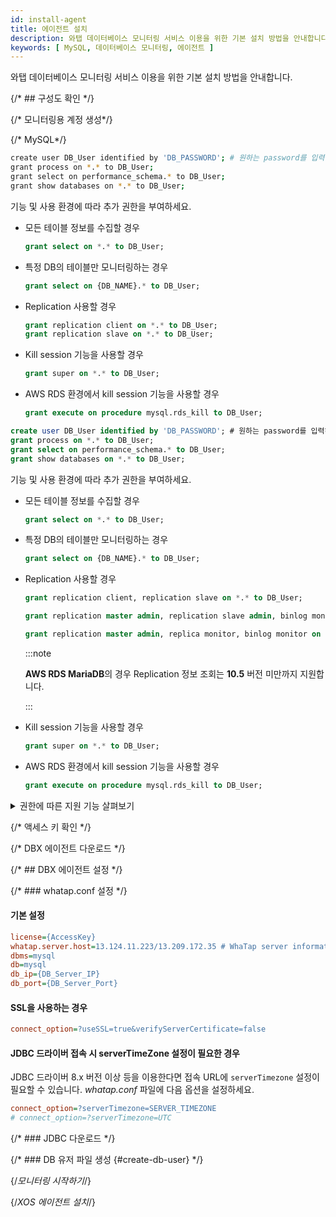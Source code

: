 ```yaml
---
id: install-agent
title: 에이전트 설치
description: 와탭 데이터베이스 모니터링 서비스 이용을 위한 기본 설치 방법을 안내합니다.
keywords: [ MySQL, 데이터베이스 모니터링, 에이전트 ]
---
```



와탭 데이터베이스 모니터링 서비스 이용을 위한 기본 설치 방법을 안내합니다.


<Agentsignupguide />

<Youtube ko='e_UpCgapfQY' en='MIo3HRIOt8M' ja='MIo3HRIOt8M' />


<Createprojectv2 />

{/* ## 구성도 확인 */}

<CheckType />

{/* 모니터링용 계정 생성*/}

<Dbcreatemonitoringaccount />

{/* MySQL*/}

<Tabs groupId="mysql-db">
<TabItem value="mysql" label="MySQL">

```bash
create user DB_User identified by 'DB_PASSWORD'; # 원하는 password를 입력하세요.
grant process on *.* to DB_User;
grant select on performance_schema.* to DB_User;
grant show databases on *.* to DB_User;
```

기능 및 사용 환경에 따라 추가 권한을 부여하세요.

* 모든 테이블 정보를 수집할 경우

  ```sql
  grant select on *.* to DB_User;
  ```

* 특정 DB의 테이블만 모니터링하는 경우

  ```sql
  grant select on {DB_NAME}.* to DB_User;
  ```

* Replication 사용할 경우

  ```sql
  grant replication client on *.* to DB_User;
  grant replication slave on *.* to DB_User;
  ```

* Kill session 기능을 사용할 경우

  ```sql
  grant super on *.* to DB_User;
  ```

* AWS RDS 환경에서 kill session 기능을 사용할 경우

  ```sql
  grant execute on procedure mysql.rds_kill to DB_User;
  ```

</TabItem>
<TabItem value="mariadb" label="MariaDB">

```sql
create user DB_User identified by 'DB_PASSWORD'; # 원하는 password를 입력하세요.
grant process on *.* to DB_User;
grant select on performance_schema.* to DB_User;
grant show databases on *.* to DB_User;
```

기능 및 사용 환경에 따라 추가 권한을 부여하세요.

* 모든 테이블 정보를 수집할 경우

  ```sql
  grant select on *.* to DB_User;
  ```

* 특정 DB의 테이블만 모니터링하는 경우

  ```sql
  grant select on {DB_NAME}.* to DB_User;
  ```

* Replication 사용할 경우

  ```sql title="below MariaDB 10.5.1"
  grant replication client, replication slave on *.* to DB_User;
  ```

  ```sql title="MariaDB 10.5.2 ~ 10.5.8"
  grant replication master admin, replication slave admin, binlog monitor on *.* to DB_User;
  ```

  ```sql title="MariaDB 10.5.9 or later"
  grant replication master admin, replica monitor, binlog monitor on *.* to DB_User;
  ```

  :::note

  **AWS RDS MariaDB**의 경우 Replication 정보 조회는 **10.5** 버전 미만까지 지원합니다.

  :::

* Kill session 기능을 사용할 경우

  ```sql
  grant super on *.* to DB_User;
  ```

* AWS RDS 환경에서 kill session 기능을 사용할 경우

  ```sql
  grant execute on procedure mysql.rds_kill to DB_User;
  ```

</TabItem>
</Tabs>

<details>

<summary>권한에 따른 지원 기능 살펴보기</summary>

**기본 권한** 외의 권한은 사용자의 환경에 따라 부여하지 않아도 됩니다. 단, 일부 기능이 동작하지 않을 수 있습니다.

<div className="c4-5-30-25-40">

| 권한 | command | 메뉴 및 기능 | 상세 내역 |
| -- | -- | -- | -- |
| 기본 권한 | `grant process on *.* to whatap;` | 액티브 세션 수집 / <Cmdname sid="side_dbLockTree" className="uitext" /> / <Cmdname sid="side_deadLock" className="uitext" /> | 다른 계정에 속한 스레드 정보 표시를 위한 권한, `show engine` 수행 |
| \^ | <code>grant select on <span className="vslow">performance_schema.*</span> to whatap;</code> | 액티브 세션 수집 / <Cmdname sid="side_dbLockTree" className="uitext" /> / <Cmdname sid="TTL06865" className="uitext" /> | 개별 권한 부여 시 다음 표 내용 참조 |
| \^ | `grant show databases on *.* to whatap;` | <Cmdname sid="side_instanceList" className="uitext" /> 등 | 데이터베이스 이름 표시 |
| 상세 권한 | `grant select on *.* to whatap;`<br/>또는<br/>`grant select on {DB_NAME}.{TABLE_NAME} to whatap;` | <Cmdname sid="side_dbSize" className="uitext" /> / <Cmdname sid="side_tableInfo" className="uitext" /> / <UI>Object detail</UI> / 플랜 조회 | MySQL은 해당 테이블에 대한 **SELECT** 권한이 없으면 <Cmdname sid="side_dbSize" className="uitext" />, Object detail, 플랜 조회 기능을 지원하지 않습니다. |
| replication | `grant replication client on *.* to whatap;` | <Cmdname sid="side_instanceList" className="uitext" /> 의 <span class='mark instance'>S</span> 표시 / replication 정보 수집 | `SHOW MASTER STATUS`, `SHOW SLAVE STATUS` |
| \^ | `grant replication slave on *.* to whatap;` | <Cmdname sid="side_instanceList" className="uitext" />의 <span class='mark master'>M</span> 표시 / replication 정보 수집 | `SHOW SLAVE HOSTS` |
| 세션 킬 | `grant super on *.* to whatap;` | 액티브 세션 리스트에서 세션 킬 기능 | 다른 계정에 속한 스레드 종료 | 
| \^ | `grant execute on procedure mysql.rds_kill to DB_User;` | AWS RDS의 경우 세션 킬 기능 | - |

</div>

<code><span className="vslow">performance_schema.*</span></code> 대신 다음 권한을 개별로 부여해도 됩니다.

<div className="c3-3">

| 권한 | command | 비고 |
| -- | -- | --|
| <Cmdname sid="active_sessions" /> / <Cmdname sid="lock_tree" /> | `performance_schema.data_lock_waits` | MySQL 8 버전부터 |
| \^ | `performance_schema.data_locks` | \^ |
| \^ | `performance_schema.threads` | - |
| \^ | `performance_schema.metadata_locks` | MariaDB 10.5 버전부터 |
| Wait event 정보 | `performance_schema.events_waits_summary_global_by_event_name` | - |
| SQL 통계 정보 | `performance_schema.events_statements_summary_by_digest` | - |
| Wait 지표 이름 | `performance_schema.setup_instruments` | - |

</div>

</details>

{/* 액세스 키 확인 */}

<Accesskeyv2 />

{/* DBX 에이전트 다운로드 */}

<DownloadDBXagent />

{/* ## DBX 에이전트 설정 */}

<SettingsDBXagent />

{/* ### whatap.conf 설정 */}

<Whatapconf />

#### 기본 설정

```ini title='whatap.conf'
license={AccessKey}
whatap.server.host=13.124.11.223/13.209.172.35 # WhaTap server information
dbms=mysql
db=mysql
db_ip={DB_Server_IP}
db_port={DB_Server_Port} 
```

#### SSL을 사용하는 경우

```ini title="whatap.conf"
connect_option=?useSSL=true&verifyServerCertificate=false
```

#### JDBC 드라이버 접속 시 serverTimeZone 설정이 필요한 경우

JDBC 드라이버 8.x 버전 이상 등을 이용한다면 접속 URL에 `serverTimezone` 설정이 필요할 수 있습니다. *whatap.conf* 파일에 다음 옵션을 설정하세요.

```ini title="whatap.conf"
connect_option=?serverTimezone=SERVER_TIMEZONE
# connect_option=?serverTimezone=UTC
```

{/* ### JDBC 다운로드 */}

<JDBCDownload />

{/* ### DB 유저 파일 생성 {#create-db-user} */}

<DBuserDesc level={3} />


<Dbcreatedbuserfilebody /> 

{/*모니터링 시작하기*/}

<Dbrunagent />

{/*XOS 에이전트 설치*/}

<Dbinstallxosagent />


<NextStep />